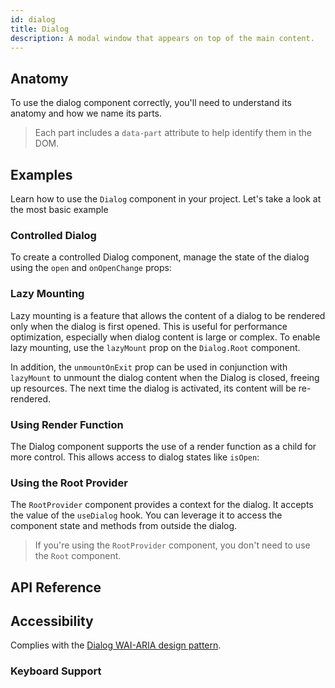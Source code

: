 ```yaml
---
id: dialog
title: Dialog
description: A modal window that appears on top of the main content.
---
```


<ComponentPreview id="Dialog" />

## Anatomy

To use the dialog component correctly, you'll need to understand its anatomy and how we name its
parts.

> Each part includes a `data-part` attribute to help identify them in the DOM.

<Anatomy id="dialog" />

## Examples

Learn how to use the `Dialog` component in your project. Let's take a look at the most basic example

<Example id="basic" />

### Controlled Dialog

To create a controlled Dialog component, manage the state of the dialog using the `open` and
`onOpenChange` props:

<Example id="controlled" />

### Lazy Mounting

Lazy mounting is a feature that allows the content of a dialog to be rendered only when the dialog
is first opened. This is useful for performance optimization, especially when dialog content is
large or complex. To enable lazy mounting, use the `lazyMount` prop on the `Dialog.Root` component.

In addition, the `unmountOnExit` prop can be used in conjunction with `lazyMount` to unmount the
dialog content when the Dialog is closed, freeing up resources. The next time the dialog is
activated, its content will be re-rendered.

<Example id="lazy-mount" />

### Using Render Function

The Dialog component supports the use of a render function as a child for more control. This allows
access to dialog states like `isOpen`:

<Example id="render-fn" />

### Using the Root Provider

The `RootProvider` component provides a context for the dialog. It accepts the value of the
`useDialog` hook. You can leverage it to access the component state and methods from outside the
dialog.

<Example id="root-provider" />

> If you're using the `RootProvider` component, you don't need to use the `Root` component.

## API Reference

<ComponentTypes id="dialog" />

## Accessibility

Complies with the
[Dialog WAI-ARIA design pattern](https://www.w3.org/WAI/ARIA/apg/patterns/dialog-modal/).

### Keyboard Support

<KeyBindingsTable id="dialog" />
